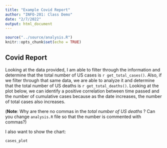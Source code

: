 ```yaml
---
title: "Example Covid Report"
author: "INFO-201: Class Demo"
date: "2/7/2022"
output: html_document
---
```


```r
source("../source/analysis.R")
knitr::opts_chunk$set(echo = TRUE)
```

## Covid Report
Looking at the data provided, I am able to filter through the information and determine that the total number of US cases is `r get_total_cases()`. Also, if we filter through that same data, we are able to analyze it and determine that the total number of US deaths is `r get_total_deaths()`. Looking at the plot below, we can identify a positive correlation between time passed and the number of cumulative cases because as the date increases, the number of total cases also increases.

(**Note**: Why are there no commas in the *total number of US deaths* ? Can you change `analysis.R` file so that the number is commented with commas?)

I also want to show the chart:


``` r
cases_plot
```

